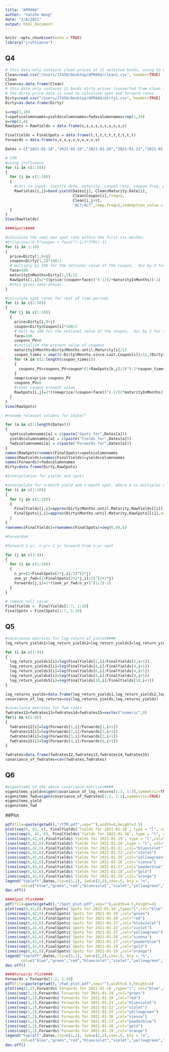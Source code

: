 ---
title: "APM466"
author: "Yanzhe Wang"
date: "2/8/2021"
output: html_document
---

```{r setup, include=FALSE}
knitr::opts_chunk$set(echo = TRUE)
library("jrvFinance")
```

## Q4

```{r}
# this data only contains clean prices of 11 selected bonds, using to calculate YTM
Clean=read.csv("/Users/37458/Desktop/APM466/clean1.csv", header=TRUE)
Clean
Clean=as.data.frame(Clean)
# this data only contains 11 bonds dirty prices (converted from clean in raw data) 
# the dirty price data is used to calculate spot and forward rates
Dirty=read.csv("/Users/37458/Desktop/APM466/dirty1.csv", header=TRUE)
Dirty=as.data.frame(Dirty)
```

```{r}
s=rep(1,10)
t=spotscolumnnames=yieldscolumnnames=fwdscolumnnames=rep(1,10)
v=rep(1,4)
RawSpots = RawYields = data.frame(s,s,s,s,s,s,s,s,s,s)

FinalYields = FinalSpots = data.frame(t,t,t,t,t,t,t,t,t,t)
Forwards = data.frame(v,v,v,v,v,v,v,v,v,v)

Dates = c("2021-01-18","2021-01-19","2021-01-20","2021-01-21","2021-01-22","2021-01-25","2021-01-26","2021-01-27","2021-01-28","2021-01-29")
```


```{r}
# YTM
#using jrvfinance
for (i in c(1:10)) 
{
  for (j in c(1:10))
  {
    #vars to input: (settle date, maturity, coupon rate, coupon freq, price, daycount,compounding freq, redemp value)
    RawYields[i,j]=bond.yield(Dates[j], Clean$Maturity.Date[i],
                              Clean$Coupon[i],freq=2,
                              Clean[i,j+9],
                              "ACT/ACT",comp.freq=2,redemption_value = 100)
  }
}
View(RawYields)
```

```{r}
####Spots####

#calculate the semi-ann spot rate within the first six months:
#2*[(price/(0.5*coupon + face)^(-1/2*TTM))-1]
for (i in 1:10)
{
  price=Dirty[1,9+i]
  coupon=Dirty[1,3]*100/2 
  # multiply by 100 for the notional value of the coupon,  div by 2 for semi-annual
  face=100
  maturityInMonths=Dirty[1,5]/12
  RawSpots[1,i]=2*((price/(coupon+face))^(-1/(2*maturityInMonths))-1) 
  #this gives semi-annual
}

#calculate spot rates for rest of time periods
for (i in c(2:10))
{
  for (j in c(1:10))
  {
    price=Dirty[i,9+j]
    coupon=Dirty$Coupon[i]*100/2 
    # mult by 100 for the notional value of the coupon,  div by 2 for semi-annual
    face=100
    coupons_PV=0 
    #initialize the present value of coupons
    maturityInMonths=Dirty$Months.until.Maturity[i]/12
    coupon_times = seq((6-Dirty$Months.since.Last.Coupon[i])/12,(Dirty$Months.until.Maturity[i]-1)/12,1/2)
    for (k in c(1:length(coupon_times)))
    {
      coupons_PV=coupons_PV+coupon*(1+RawSpots[k,j]/2)^(-2*coupon_times[k])
    }
    newprice=price-coupons_PV
    coupons_PV=0 
    #reset coupon present value
    RawSpots[i,j]=2*((newprice/(coupon+face))^(-1/(2*maturityInMonths))-1)
  }
}
View(RawSpots)
```


```{r}

#rename relevant columns for [Date]"

for (a in c(1:length(Dates)))
{
  spotscolumnnames[a] = c(paste("Spots for",Dates[a]))
  yieldscolumnnames[a] = c(paste("Yields for",Dates[a]))
  fwdscolumnnames[a] = c(paste("Forwards for",Dates[a]))
}
names(RawSpots)=names(FinalSpots)=spotscolumnnames
names(RawYields)=names(FinalYields)=yieldscolumnnames
names(Forwards)=fwdscolumnnames
Dirty=data.frame(Dirty,RawSpots)
```


```{r}
#Interpolation for yields and spots

#interpolate for n-month yield and n-month spot, where n is multiples of 6 up to 60
for (i in c(1:10))
{
  for (j in c(1:10))
  {
    FinalYields[j,i]=approx(Dirty$Months.until.Maturity,RawYields[[i]],xout=6*j)$y
    FinalSpots[j,i]=approx(Dirty$Months.until.Maturity,RawSpots[[i]],xout=6*j)$y
  }
}
rownames(FinalYields)=rownames(FinalSpots)=seq(6,60,6)

#Forwards#

#forward 1-yr, n-yr= 1 yr forward from n-yr spot

for (j in c(1:4))
{
  for (i in c(1:10))
  {
    n_yr=(1+FinalSpots[2*j,i]/2)^(2*j)
    one_yr_fwd=(1+FinalSpots[2+2*j,i]/2)^(2+2*j)
    Forwards[j,i]=2*((one_yr_fwd/n_yr)^(1/2)-1)
  }
}
```

```{r}
# remove null value 
FinalYields =  FinalYields[1:7, 1:10]
FinalSpots = FinalSpots[1:7, 1:10]
```

## Q5

```{r}
#covariance matrices for log-return of yields####
log_return_yields1=log_return_yields2=log_return_yields3=log_return_yields4=log_return_yields5=vector("numeric",9)

for (i in c(1:9))
{
  log_return_yields1[i]=log(FinalYields[2,i]/FinalYields[2,i+1])
  log_return_yields2[i]=log(FinalYields[4,i]/FinalYields[4,i+1])
  log_return_yields3[i]=log(FinalYields[6,i]/FinalYields[4,i+1])
  log_return_yields4[i]=log(FinalYields[8,i]/FinalYields[8,i+1])
  log_return_yields5[i]=log(FinalYields[10,i]/FinalYields[10,i+1])
}

log_returns_yields=data.frame(log_return_yields1,log_return_yields2,log_return_yields3,log_return_yields4,log_return_yields5)
covariance_of_log_returns=cov(log_returns_yields,log_returns_yields)

#covariance matrices for fwd rates
fwdrates12=fwdrates13=fwdrates14=fwdrates15=vector("numeric",9)
for(i in c(1:9))
{
  fwdrates12[i]=log(Forwards[1,i]/Forwards[1,i+1])
  fwdrates13[i]=log(Forwards[2,i]/Forwards[2,i+1])
  fwdrates14[i]=log(Forwards[3,i]/Forwards[3,i+1])
  fwdrates15[i]=log(Forwards[4,i]/Forwards[4,i+1])
}

fwdrates=data.frame(fwdrates12,fwdrates13,fwdrates14,fwdrates15)
covariance_of_fwdrates=cov(fwdrates,fwdrates)
```


## Q6


```{r}
#eigenitems of the above covariance matrices####
eigenitems_yield=eigen(covariance_of_log_returns[1:3, 1:3],symmetric=TRUE)
eigenitems_fwd=eigen(covariance_of_fwdrates[1:2, 1:2],symmetric=TRUE)
eigenitems_yield
eigenitems_fwd
```

##Plot

```{r}
pdf(file=paste(getwd(),"/YTM.pdf",sep=""),width=4,height=3.5)
plot(seq(6, 42, 6), FinalYields$`Yields for 2021-01-18`, type = "l", col = "blue", xlab="Months from January 2021",ylab="Yield in Decimal (semi-ann compounded)", main ="Yield Curves")
lines(seq(6, 42, 6), FinalYields$`Yields for 2021-01-18`, type = "l", col = "blue")
lines(seq(6,42,6),FinalYields$`Yields for 2021-01-19`, type = "l",col="green")
lines(seq(6,42,6),FinalYields$`Yields for 2021-01-20`,type = "l", col="red")
lines(seq(6,42,6),FinalYields$`Yields for 2021-01-21`,col="blueviolet")
lines(seq(6,42,6),FinalYields$`Yields for 2021-01-22`,col="violet")
lines(seq(6,42,6),FinalYields$`Yields for 2021-01-25`,col="yellowgreen")
lines(seq(6,42,6),FinalYields$`Yields for 2021-01-26`,col="sienna")
lines(seq(6,42,6),FinalYields$`Yields for 2021-01-27`,col="powderblue")
lines(seq(6,42,6),FinalYields$`Yields for 2021-01-28`,col="gold")
lines(seq(6,42,6),FinalYields$`Yields for 2021-01-29`,col="orange")
legend("topleft",Dates,lty=c(1,1), lwd=c(2,2),cex=.5, bty = "n", 
       col=c("blue","green","red","blueviolet","violet","yellowgreen","sienna","powderblue","gold","orange"))
dev.off()
```

```{r}
####Spot Plot####
pdf(file=paste(getwd(),"/Spot_plot.pdf",sep=""),width=4.5,height=4)
plot(seq(6,42,6),FinalSpots$`Spots for 2021-01-18`,type="l",col="blue", xlab="Months from January 2021",ylab="Spot in Decimal (semi-ann compounded)", main ="Spot Curves")
lines(seq(6,42,6),FinalSpots$`Spots for 2021-01-19`,col="green")
lines(seq(6,42,6),FinalSpots$`Spots for 2021-01-20`,col="red")
lines(seq(6,42,6),FinalSpots$`Spots for 2021-01-21`,col="blueviolet")
lines(seq(6,42,6),FinalSpots$`Spots for 2021-01-22`,col="violet")
lines(seq(6,42,6),FinalSpots$`Spots for 2021-01-25`,col="yellowgreen")
lines(seq(6,42,6),FinalSpots$`Spots for 2021-01-26`,col="sienna")
lines(seq(6,42,6),FinalSpots$`Spots for 2021-01-27`,col="powderblue")
lines(seq(6,42,6),FinalSpots$`Spots for 2021-01-28`,col="gold")
lines(seq(6,42,6),FinalSpots$`Spots for 2021-01-29`,col="orange")
legend("topleft",Dates,lty=c(1,1), lwd=c(2,2),cex=.5, bty = "n", 
       col=c("blue","green","red","blueviolet","violet","yellowgreen","sienna","powderblue","gold","orange"))
dev.off()
```


```{r}
####Forwards Plot####
Forwards = Forwards[1:2, 1:10]
pdf(file=paste(getwd(),"/Fwd_plot.pdf",sep=""),width=4.5,height=4)
plot(seq(1,2),Forwards$`Forwards for 2021-01-18`,type="l", col="blue",xlab="Years from 2021",ylab="Forward in Decimal (semi-ann compounded)", main ="1-Yr, N-Yr Forward Curves")
lines(seq(1,2),Forwards$`Forwards for 2021-01-19`,col="green")
lines(seq(1,2),Forwards$`Forwards for 2021-01-20`,col="red")
lines(seq(1,2),Forwards$`Forwards for 2021-01-21`,col="blueviolet")
lines(seq(1,2),Forwards$`Forwards for 2021-01-22`,col="violet")
lines(seq(1,2),Forwards$`Forwards for 2021-01-25`,col="yellowgreen")
lines(seq(1,2),Forwards$`Forwards for 2021-01-26`,col="sienna")
lines(seq(1,2),Forwards$`Forwards for 2021-01-27`,col="powderblue")
lines(seq(1,2),Forwards$`Forwards for 2021-01-28`,col="gold")
lines(seq(1,2),Forwards$`Forwards for 2021-01-29`,col="orange")
legend("topleft",Dates,lty=c(1,1), lwd=c(2,2),cex=.5, bty = "n", 
       col=c("blue","green","red","blueviolet","violet","yellowgreen","sienna","powderblue","gold","orange"))
dev.off()
```


